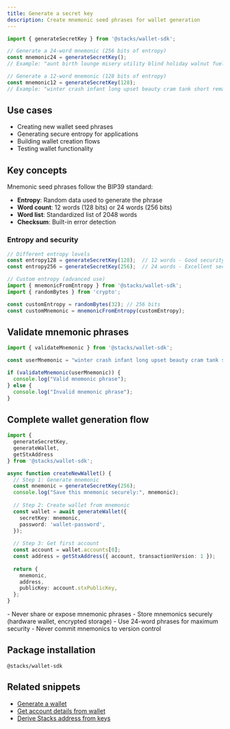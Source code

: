 ```yaml
---
title: Generate a secret key
description: Create mnemonic seed phrases for wallet generation
---
```


```typescript
import { generateSecretKey } from '@stacks/wallet-sdk';

// Generate a 24-word mnemonic (256 bits of entropy)
const mnemonic24 = generateSecretKey();
// Example: "aunt birth lounge misery utility blind holiday walnut fuel make gift parent gap picnic exact various express sphere family nerve oil drill engage youth"

// Generate a 12-word mnemonic (128 bits of entropy)
const mnemonic12 = generateSecretKey(128);
// Example: "winter crash infant long upset beauty cram tank short remain obtain sauce"
```

## Use cases

- Creating new wallet seed phrases
- Generating secure entropy for applications
- Building wallet creation flows
- Testing wallet functionality

## Key concepts

Mnemonic seed phrases follow the BIP39 standard:

- **Entropy**: Random data used to generate the phrase
- **Word count**: 12 words (128 bits) or 24 words (256 bits)
- **Word list**: Standardized list of 2048 words
- **Checksum**: Built-in error detection

### Entropy and security

```typescript
// Different entropy levels
const entropy128 = generateSecretKey(128);  // 12 words - Good security
const entropy256 = generateSecretKey(256);  // 24 words - Excellent security

// Custom entropy (advanced use)
import { mnemonicFromEntropy } from '@stacks/wallet-sdk';
import { randomBytes } from 'crypto';

const customEntropy = randomBytes(32); // 256 bits
const customMnemonic = mnemonicFromEntropy(customEntropy);
```

## Validate mnemonic phrases

```typescript
import { validateMnemonic } from '@stacks/wallet-sdk';

const userMnemonic = "winter crash infant long upset beauty cram tank short remain obtain sauce";

if (validateMnemonic(userMnemonic)) {
  console.log("Valid mnemonic phrase");
} else {
  console.log("Invalid mnemonic phrase");
}
```

## Complete wallet generation flow

```typescript
import { 
  generateSecretKey, 
  generateWallet,
  getStxAddress 
} from '@stacks/wallet-sdk';

async function createNewWallet() {
  // Step 1: Generate mnemonic
  const mnemonic = generateSecretKey(256);
  console.log("Save this mnemonic securely:", mnemonic);
  
  // Step 2: Create wallet from mnemonic
  const wallet = await generateWallet({
    secretKey: mnemonic,
    password: 'wallet-password',
  });
  
  // Step 3: Get first account
  const account = wallet.accounts[0];
  const address = getStxAddress({ account, transactionVersion: 1 });
  
  return {
    mnemonic,
    address,
    publicKey: account.stxPublicKey,
  };
}
```



<Callout title="Security best practices" type="warn">
- Never share or expose mnemonic phrases
- Store mnemonics securely (hardware wallet, encrypted storage)
- Use 24-word phrases for maximum security
- Never commit mnemonics to version control
</Callout>

## Package installation

```package-install
@stacks/wallet-sdk
```

## Related snippets

- [Generate a wallet](/resources/snippets/generate-a-wallet)
- [Get account details from wallet](/resources/snippets/get-account-details-from-wallet)
- [Derive Stacks address from keys](/resources/snippets/derive-stacks-address-from-keys)